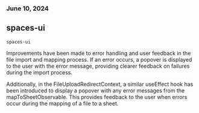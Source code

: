 ### June 10, 2024
## spaces-ui

`spaces-ui`

Improvements have been made to error handling and user feedback in the file import and mapping process. If an error occurs, a popover is displayed to the user with the error message, providing clearer feedback on failures during the import process.

Additionally, in the FileUploadRedirectContext, a similar useEffect hook has been introduced to display a popover with any error messages from the mapToSheetObservable. This provides feedback to the user when errors occur during the mapping of a file to a sheet.

